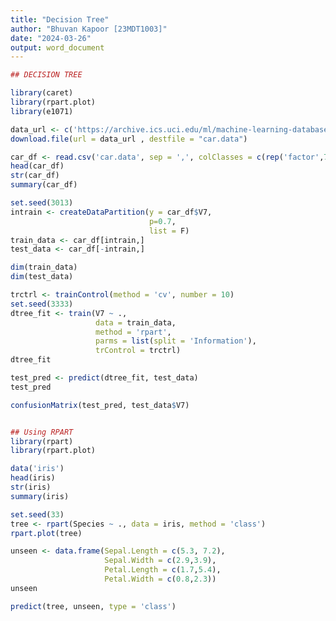 ```yaml
---
title: "Decision Tree"
author: "Bhuvan Kapoor [23MDT1003]"
date: "2024-03-26"
output: word_document
---
```


```r
## DECISION TREE

library(caret)
library(rpart.plot)
library(e1071)

data_url <- c('https://archive.ics.uci.edu/ml/machine-learning-databases/car/car.data')
download.file(url = data_url , destfile = "car.data")

car_df <- read.csv('car.data', sep = ',', colClasses = c(rep('factor',7)), header = F)
head(car_df)
str(car_df)
summary(car_df)

set.seed(3013)
intrain <- createDataPartition(y = car_df$V7, 
                               p=0.7, 
                               list = F)
train_data <- car_df[intrain,]
test_data <- car_df[-intrain,]

dim(train_data)
dim(test_data)

trctrl <- trainControl(method = 'cv', number = 10)
set.seed(3333)
dtree_fit <- train(V7 ~ ., 
                   data = train_data, 
                   method = 'rpart', 
                   parms = list(split = 'Information'), 
                   trControl = trctrl)
dtree_fit

test_pred <- predict(dtree_fit, test_data)
test_pred

confusionMatrix(test_pred, test_data$V7)


## Using RPART
library(rpart)
library(rpart.plot)

data('iris')
head(iris)
str(iris)
summary(iris)

set.seed(33)
tree <- rpart(Species ~ ., data = iris, method = 'class')
rpart.plot(tree)

unseen <- data.frame(Sepal.Length = c(5.3, 7.2),
                     Sepal.Width = c(2.9,3.9),
                     Petal.Length = c(1.7,5.4),
                     Petal.Width = c(0.8,2.3))
unseen

predict(tree, unseen, type = 'class')

```
